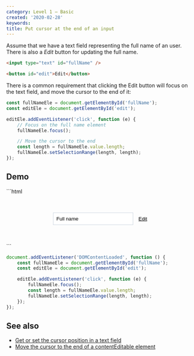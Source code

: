 ```yaml
---
category: Level 1 — Basic
created: '2020-02-28'
keywords:
title: Put cursor at the end of an input
---
```


Assume that we have a text field representing the full name of an user. There is also a _Edit_ button for updating the full name.

```html
<input type="text" id="fullName" />

<button id="edit">Edit</button>
```

There is a common requirement that clicking the Edit button will focus on the text field, and move the cursor to the end of it:

```js
const fullNameEle = document.getElementById('fullName');
const editEle = document.getElementById('edit');

editEle.addEventListener('click', function (e) {
    // Focus on the full name element
    fullNameEle.focus();

    // Move the cursor to the end
    const length = fullNameEle.value.length;
    fullNameEle.setSelectionRange(length, length);
});
```

## Demo

<Playground>
```html
<div style="align-items: center; display: flex; margin: 3rem auto; width: 16rem">
    <input
        type="text"
        style="border: 1px solid #cbd5e0; flex: 1; margin-right: 0.5rem; padding: 0.5rem"
        value="Full name"
        id="fullName"
    />
    <button
        id="edit"
        style="background-color: transparent; border: none; cursor: pointer; text-decoration: underline"
    >
        Edit
    </button>
</div>
```

```js
document.addEventListener('DOMContentLoaded', function () {
    const fullNameEle = document.getElementById('fullName');
    const editEle = document.getElementById('edit');

    editEle.addEventListener('click', function (e) {
        fullNameEle.focus();
        const length = fullNameEle.value.length;
        fullNameEle.setSelectionRange(length, length);
    });
});
```
</Playground>

## See also

-   [Get or set the cursor position in a text field](https://phuoc.ng/collection/html-dom/get-or-set-the-cursor-position-in-a-text-field)
-   [Move the cursor to the end of a contentEditable element](https://phuoc.ng/collection/html-dom/move-the-cursor-to-the-end-of-a-content-editable-element)
